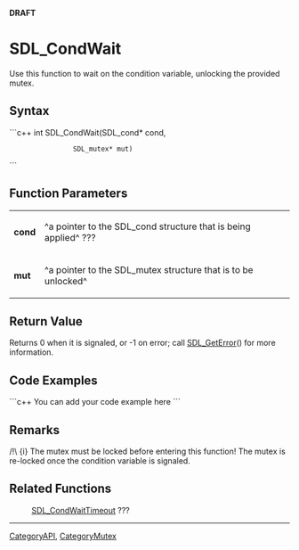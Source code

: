 <!-- pragma section-numbers off -->
<!-- pragma disable-camelcase -->
'''DRAFT'''

= SDL_CondWait =
Use this function to wait on the condition variable, unlocking the provided mutex.


== Syntax ==
```c++
int SDL_CondWait(SDL_cond*  cond,
                 SDL_mutex* mut)
```

== Function Parameters ==
{|
|'''cond'''
|^a pointer to the SDL_cond structure that is being applied^ ???
|-
|'''mut'''
|^a pointer to the SDL_mutex structure that is to be unlocked^
|}

== Return Value ==
Returns 0 when it is signaled, or -1 on error; call [[SDL_GetError]]() for more information.

== Code Examples ==
```c++
You can add your code example here
```

== Remarks ==
/!\ {i} The mutex must be locked before entering this function!  The mutex is re-locked once the condition variable is signaled.

== Related Functions ==
:[[SDL_CondWaitTimeout]] ???

----
[[CategoryAPI]], [[CategoryMutex]]
